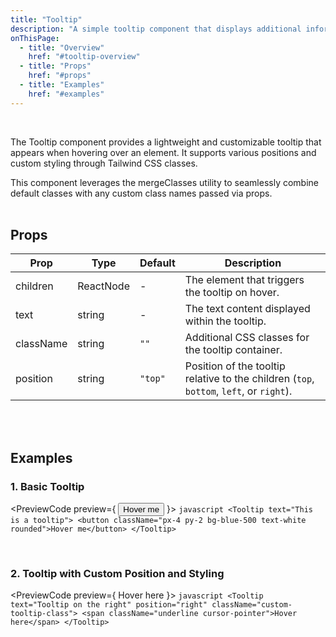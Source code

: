 ```yaml
---
title: "Tooltip"
description: "A simple tooltip component that displays additional information on hover."
onThisPage:
  - title: "Overview"
    href: "#tooltip-overview"
  - title: "Props"
    href: "#props"
  - title: "Examples"
    href: "#examples"
---
```


<div id="tooltip-overview" />

<Divider />

<br/>

<p>
    The <InlineHighlight>Tooltip</InlineHighlight> component provides a lightweight and customizable tooltip that appears when hovering over an element. It supports various positions and custom styling through Tailwind CSS classes.
</p>

<Info>
    This component leverages the <InlineHighlight>mergeClasses</InlineHighlight> utility to seamlessly combine default classes with any custom class names passed via props.
</Info>

<br/>
<Divider />
<br/>

<div id="props" />

## Props

| **Prop**   | **Type**    | **Default** | **Description**                                                               |
|------------|-------------|-------------|-------------------------------------------------------------------------------|
| children   | ReactNode   | -           | The element that triggers the tooltip on hover.                             |
| text       | string      | -           | The text content displayed within the tooltip.                              |
| className  | string      | `""`        | Additional CSS classes for the tooltip container.                           |
| position   | string      | `"top"`     | Position of the tooltip relative to the children (`top`, `bottom`, `left`, or `right`). |

<br/>
<Divider />
<br/>

<div id="examples" />

## Examples

### 1. Basic Tooltip

<PreviewCode preview={
    <Tooltip text="This is a tooltip">
        <button className="px-4 py-2 bg-blue-500 text-white rounded">Hover me</button>
    </Tooltip>
}>
    ```javascript
    <Tooltip text="This is a tooltip">
        <button className="px-4 py-2 bg-blue-500 text-white rounded">Hover me</button>
    </Tooltip>
    ```
</PreviewCode>

<br />

### 2. Tooltip with Custom Position and Styling

<PreviewCode preview={
    <Tooltip text="Tooltip on the right" position="right" className="custom-tooltip-class">
        <span className="underline cursor-pointer">Hover here</span>
    </Tooltip>
}>
    ```javascript
    <Tooltip text="Tooltip on the right" position="right" className="custom-tooltip-class">
        <span className="underline cursor-pointer">Hover here</span>
    </Tooltip>
    ```
</PreviewCode>

<br />
<br />
